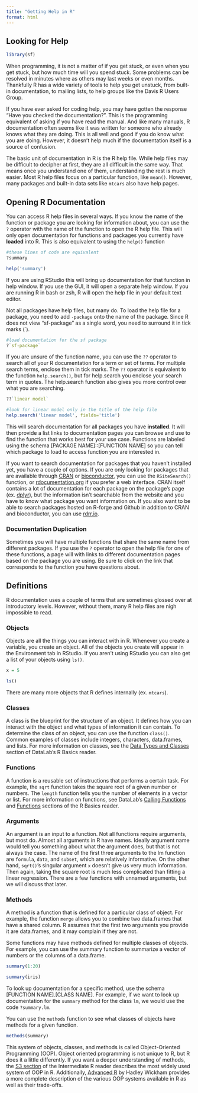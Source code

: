 ```yaml
---
title: "Getting Help in R"
format: html
---
```


## Looking for Help

```r
library(sf)
```


When programming, it is not a matter of if you get stuck, or even when you get
stuck, but how much time will you spend stuck. Some problems can be resolved in
minutes where as others may last weeks or even months. Thankfully R has a wide
variety of tools to help you get unstuck, from built-in documentation, to
mailing lists, to help groups like the Davis R Users Group. 

If you have ever asked for coding help, you may have gotten the response "Have
you checked the documentation?". This is the programming equivalent of asking
if you have read the manual. And like many manuals, R documentation often seems
like it was written for someone who already knows what they are doing. This is
all well and good if you do know what you are doing. However, it doesn't help
much if the documentation itself is a source of confusion.

The basic unit of documentation in R is the R help file. While help files may be
difficult to decipher at first, they are all difficult in the same way. That
means once you understand one of them, understanding the rest is much easier.
Most R help files focus on a particular function, like `mean()`. However, many
packages and built-in data sets like `mtcars` also have help pages.

## Opening R Documentation

You can access R help files in several ways. If you know the name of the 
function or package you are looking for information about, you can use the `?`
operator with the name of the function to open the R help file. This will only 
open documentation for functions and packages you currently have **loaded** 
into R. This is also equivalent to using the `help()` function

```r

#these lines of code are equivalent
?summary

help('summary')

```

If you are using RStudio this will bring up documentation for that function in
help window. If you use the GUI, it will open a separate help window. If you are
running R in bash or zsh, R will open the help file in your default text editor.


Not all packages have help files, but many do. To load the help file for a
package, you need to add `-package` onto the name of the package. Since 
R does not view "sf-package" as a single word, you need to surround it in tick
marks (`).

```r

#load documentation for the sf package
?`sf-package`

```


If you are unsure of the function name, you can use the `??` operator to search
all of your R documentation for a term or set of terms. For multiple search
terms, enclose them in tick marks. The `??` operator is equivalent to the
function `help.search()`, but for help.search you enclose your search term in
quotes. The help.search function also gives you more control over what you are
searching.

```r

??`linear model` 

#look for linear model only in the title of the help file
help.search('linear model', fields='title')

```


This will search documentation for all packages you have **installed**. It will
then provide a list links to documentation pages you can browse and use to find
the function that works best for your use case. Functions are labeled using the 
schema [PACKAGE NAME]::[FUNCTION NAME] so you can tell which package to load to 
access function you are interested in.

If you want to search documentation for packages that you haven't installed yet,
you have a couple of options. If you are only looking for packages that are
available through [CRAN][cran] or [bioconductor][bioC], you can use the
`RSiteSearch()` function, or [rdocumentation.org][rdoc] if you prefer a web
interface. CRAN itself contains a lot of documentation for each package on the
package's page (ex. [dplyr][dply]), but the information isn't searchable from
the website and you have to know what package you want information on. If you
also want to be able to search packages hosted on R-forge and Github in addition
to CRAN and bioconductor, you can use [rdrr.io][rdrr].

### Documentation Duplication

Sometimes you will have multiple functions that share the same name from 
different packages. If you use the `?` operator to open the help file for one
of these functions, a page will with links to different documentation pages
based on the package you are using. Be sure to click on the link that
corresponds to the function you have questions about.


## Definitions

R documentation uses a couple of terms that are sometimes glossed over
at introductory levels. However, without them, many R help files are nigh 
impossible to read.

### Objects

Objects are all the things you can interact with in R. Whenever you create a
variable, you create an object. All of the objects you create will appear in the
Environment tab in RStudio. If you aren't using RStudio you can also get a list
of your objects using `ls()`. 

```r

x = 5

ls()

```


There are many more objects that R defines internally (ex. `mtcars`).
  
### Classes
A class is the blueprint for the structure of an object. It defines how you can
interact with the object and what types of information it can contain. To
determine the class of an object, you can use the function `class()`. Common
examples of classes include integers, characters, data.frames, and lists. For
more information on classes, see the [Data Types and Classes][type] section of
DataLab's R Basics reader.
  
### Functions  
A function is a reusable set of instructions that performs a certain task. For
example, the `sqrt` function takes the square root of a given number or numbers.
The `length` function tells you the number of elements in a vector or list. For
more information on functions, see DataLab's [Calling Functions][cfun] and
[Functions][funs] sections of the R Basics reader.

### Arguments
An argument is an input to a function. Not all functions require arguments, but
most do. Almost all arguments in R have names. Ideally argument name would tell
you something about what the argument does, but that is not always the case. The
name of the first three arguments to the lm function are `formula`, `data`, and
`subset`, which are relatively informative. On the other hand, `sqrt()`'s
singular argument `x` doesn't give us very much information. Then again, taking
the square root is much less complicated than fitting a linear regression. There
are a few functions with unnamed arguments, but we will discuss that later.

### Methods
A method is a function that is defined for a particular class of object. For
example, the function `merge` allows you to combine two data.frames that have a
shared column. R assumes that the first two arguments you provide it are
data.frames, and it may complain if they are not. 

Some functions may have methods defined for multiple classes of objects. For
example, you can use the summary function to summarize a vector of numbers or
the columns of a data.frame.

```r
summary(1:20)

summary(iris)

```

To look up documentation for a specific method, use the schema [FUNCTION
NAME].[CLASS NAME]. For example, if we want to look up documentation for the
`summary` method for the class `lm`, we would use the code `?summary.lm`.

You can use the `methods` function to see what classes of objects have methods
for a given function.

```r

methods(summary) 

```


This system of objects, classes, and methods is called Object-Oriented
Programming (OOP). Object oriented programming is not unique to R, but R does it
a little differently. If you want a deeper understanding of methods, the 
[S3 section][s3] of the Intermediate R reader describes the most widely used
system of OOP in R. Additionally, [Advanced R][oop] by Hadley Wickham provides a
more complete description of the various OOP systems available in R as well as
their trade-offs.


[dply]: https://cran.r-project.org/web/packages/dplyr/index.html
[cran]: https://cran.r-project.org/
[bioC]: https://www.bioconductor.org/packages/release/BiocViews.html#___Software
[rdoc]: https://www.rdocumentation.org/
[rdrr]: https://rdrr.io/
[type]: https://ucdavisdatalab.github.io/workshop_r_basics/data-structures.html#data-types-classes
[cfun]: https://ucdavisdatalab.github.io/workshop_r_basics/getting-started.html#calling-functions
[funs]: https://ucdavisdatalab.github.io/workshop_r_basics/automating-tasks.html#functions
[oop]:https://adv-r.hadley.nz/oo.html
[s3]: https://ucdavisdatalab.github.io/workshop_intermediate_r/language-fundamentals.html#s3